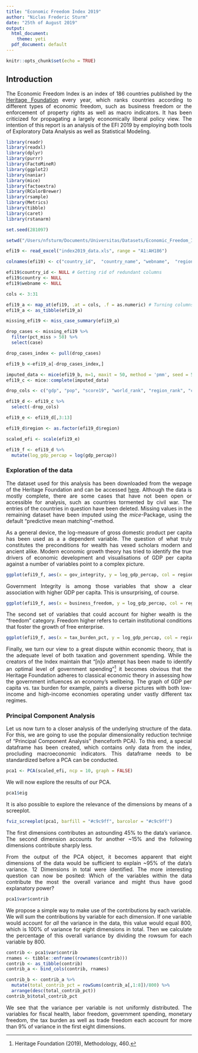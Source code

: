 ```yaml
---
title: "Economic Freedom Index 2019"
author: "Niclas Frederic Sturm"
date: "25th of August 2019"
output:
  html_document:
    theme: yeti
  pdf_document: default
---
```


```r
knitr::opts_chunk$set(echo = TRUE)
```

## Introduction

The Economic Freedom Index is an index of 186 countries published by the [Heritage Foundation](https://www.heritage.org/index/) every year, which ranks countries according to different types of economic freedom, such as business freedom or the enforcement of property rights as well as macro indicators. It has been criticized for propagating a largely economically liberal policy view. The intention of this report is an analysis of the EFI 2019 by employing both tools of Exploratory Data Analysis as well as Statistical Modeling. 

```r
library(readr)
library(readxl)
library(dplyr)
library(purrr)
library(FactoMineR)
library(ggplot2)
library(naniar)
library(mice)
library(factoextra)
library(RColorBrewer)
library(rsample)
library(Metrics)
library(tibble)
library(caret)
library(rstanarm)

set.seed(281097)

setwd("/Users/nfsturm/Documents/Universitas/Datasets/Economic_Freedom_Index")

efi19 <- read_excel("index2019_data.xls", range = "A1:AH186")

colnames(efi19) <- c("country_id",	"country_name", "webname",	"region", "world_rank", "region_rank", "score19",	"property_rights", "judical_effectiveness",	"gov_integrity", "tax_burden",	"gov_spending",	"fiscal_health",	"business_freedom",	"labor_freedom",	"monetary_freedom",	"trade_freedom",	"invest_freedom", "financial_freedom",	"tariff_rate",	"income_tax_rate", "corp_tax_rate",	"tax_burden_pct", "gov_expend_pct", "country", "pop",	"gdp",	"gdp_growth",	"avg_gdp_growth_5",	"gdp_percap",	"unempl",	"inflation",	"fdi_mill", "public_debt_pct")

efi19$country_id <- NULL # Getting rid of redundant columns 
efi19$country <- NULL
efi19$webname <- NULL

cols <- 3:31

efi19_a <- map_at(efi19, .at = cols, .f = as.numeric) # Turning columns into numbers
efi19_a <- as_tibble(efi19_a)

missing_efi19 <- miss_case_summary(efi19_a)

drop_cases <- missing_efi19 %>%
  filter(pct_miss > 50) %>%
  select(case)

drop_cases_index <- pull(drop_cases)

efi19_b <-efi19_a[-drop_cases_index,]

imputed_data <- mice(efi19_b, m=1, maxit = 50, method = 'pmm', seed = 500)
efi19_c <- mice::complete(imputed_data)

drop_cols <- c("gdp", "pop", "score19", "world_rank", "region_rank", "country_name")

efi19_d <- efi19_c %>%
  select(-drop_cols)

efi19_e <- efi19_d[,3:13]

efi19_d$region <- as.factor(efi19_d$region)

scaled_efi <- scale(efi19_e)

efi19_f <- efi19_d %>%
  mutate(log_gdp_percap = log(gdp_percap))
```

<style>
body {
text-align: justify}
</style>

### Exploration of the data 

The dataset used for this analysis has been downloaded from the wepage of the Heritage Foundation and can be accessed [here](https://www.heritage.org/index/excel/2019/index2019_data.xls). Although the data is mostly complete, there are some cases that have not been open or accessible for analysis, such as countries tormented by civil war. The entries of the countries in question have been deleted. Missing values in the remaining dataset have been imputed using the *mice*-Package, using the default "predictive mean matching"-method.

As a general device, the log-measure of gross domestic product per capita has been used as a a dependent variable. The question of what truly constitutes the preconditions for wealth has vexed scholars modern and ancient alike. Modern economic growth theory has tried to identify the true drivers of economic development and visualisations of GDP per capita against a number of variables point to a complex picture. 

```r
ggplot(efi19_f, aes(x = gov_integrity, y = log_gdp_percap, col = region)) + geom_point() + theme_classic() + labs(x= "Government Integrity", y = "GDP per capita (Log)", col = "Region") + scale_color_brewer(palette = "Pastel1")
```

Government Integrity is among those variables that show a clear association with higher GDP per capita. This is unsurprising, of course.

```r
ggplot(efi19_f, aes(x = business_freedom, y = log_gdp_percap, col = region)) + geom_point() + theme_classic() + labs(x= "Business Freedom", y = "GDP per capita (Log)", col = "Region") + scale_color_brewer(palette = "Pastel2") 
```

The second set of variables that could account for higher wealth is the "freedom" category. Freedom higher refers to certain institutional conditions that foster the growth of free enterprise.

```r
ggplot(efi19_f, aes(x = tax_burden_pct, y = log_gdp_percap, col = region)) + geom_point() + theme_classic() + labs(x= "Tax Burden Pct", y = "GDP per capita (Log)", col = "Region") + scale_color_brewer(palette = "Pastel2") 
```

Finally, we turn our view to a great dispute within economic theory, that is the adequate level of both taxation and government spending. While the creators of the Index maintain that "[n]o attempt has been made to identify an optimal level of government spending"[^1] it becomes obvious that the Heritage Foundation adheres to classical economic theory in assessing how the government influences an economy's wellbeing. The graph of GDP per capita vs. tax burden for example, paints a diverse pictures with both low-income and high-income economies operating under vastly different tax regimes.

### Principal Component Analysis

Let us now turn to a closer analysis of the underlying structure of the data. For this, we are going to use the popular dimensionality reduction techniqe of "Principal Component Analysis" (henceforth PCA). To this end, a special dataframe has been created, which contains only data from the index, procluding macroeconomic indicators. This dataframe needs to be standardized before a PCA can be conducted.

```r
pca1 <- PCA(scaled_efi, ncp = 10, graph = FALSE)
```

We will now explore the results of our PCA.

```r
pca1$eig
```

It is also possible to explore the relevance of the dimensions by means of a screeplot.

```r
fviz_screeplot(pca1, barfill = "#c9c9ff", barcolor = "#c9c9ff")
```

The first dimensions contributes an astounding 45% to the data's variance. The second dimension accounts for another ~15% and the following dimensions contribute sharply less. 

From the output of the PCA object, it becomes apparent that eight dimensions of the data would be sufficient to explain ~95% of the data's variance. 12 Dimensions in total were identified. The more interesting question can now be posited: Which of the variables within the data contribute the most the overall variance and might thus have good explanatory power? 

```r
pca1$var$contrib
```

We propose a simple way to make use of the contributions by each variable. We will sum the contributions by variable for each dimension. If one variable would account for *all* the variance in the data, this value would equal 800, which is 100% of variance for eight dimensions in total. Then we calculate the percentage of this overall variance by dividing the rowsum for each variable by 800. 

```r
contrib <- pca1$var$contrib
rnames <- tibble::enframe((rownames(contrib)))
contrib <- as_tibble(contrib)
contrib_a <- bind_cols(contrib, rnames)

contrib_b <- contrib_a %>%
  mutate(total_contrib_pct = rowSums(contrib_a[,1:8])/800) %>%
  arrange(desc(total_contrib_pct))
contrib_b$total_contrib_pct
``` 

We see that the variance per variable is not uniformly distributed. The variables for fiscal health, labor freedom, government spending, monetary freedom, the tax burden as well as trade freedom each account for more than 9% of variance in the first eight dimensions. 

[^1]: Heritage Foundation (2019), Methodology, 460.
